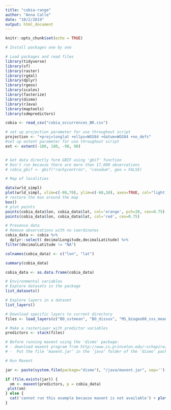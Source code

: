 ```yaml
---
title: "cobia-range"
author: "Anna Calle"
date: "10/2/2019"
output: html_document
---
```


```r
knitr::opts_chunk$set(echo = TRUE)
```

```r
# Install packages one by one
```


```r
# Load packages and read files
library(tidyverse)
library(sf)
library(raster)
library(rgdal)
library(dplyr)
library(rgeos)
library(scales)
library(fasterize)
library(dismo)
library(rJava)
library(maptools)
library(sdmpredictors) 

cobia <- read_csv("cobia_occurrences_BR.csv")


```



```r
# set up projection parameter for use throughout script
projection <- "+proj=longlat +ellps=WGS84 +datum=WGS84 +no_defs"
#set up extent parameter for use throughout script
ext <- extent(-180, 180, -90, 90)
```

```r

```



```r
# Get data directly form GBIF using 'gbif' function
# Don't run because there are more than 17,000 observations
# cobia_gbif <- gbif("rachycentron", "canadum", geo = FALSE)
```

```r
# Map of localities

data(wrld_simpl)
plot(wrld_simpl, xlim=c(-80,70), ylim=c(-60,10), axes=TRUE, col="light yellow")
# restore the box around the map
box()
# plot points
points(cobia_data$lon, cobia_data$lat, col='orange', pch=20, cex=0.75) > # plot points again to add a border, for better visibility
points(cobia_data$lon, cobia_data$lat, col='red', cex=0.75)
```

```r
# Presence data
# Remove observations with no coordinates
cobia_data <- cobia %>% 
  dplyr::select( decimalLongitude,decimalLatitude) %>% 
filter(decimalLatitude != "NA")

colnames(cobia_data) <- c("lon", "lat")

summary(cobia_data)

cobia_data <- as.data.frame(cobia_data)
```


```r
# Environmental variables 
# Explore datasets in the package 
list_datasets() 

# Explore layers in a dataset 
list_layers() 

# Download specific layers to current directory
files <- load_layers(c("BO_sstmean", "BO_dissox", "MS_biogeo08_sss_mean_5m")) 

# Make a rasterLayer with predictor variables
predictors <- stack(files)

```
```r

# Before running maxent using the 'dismo' package:
# - download maxent program from http://www.cs.princeton.edu/~schapire/maxent/
# -  Put the file ’maxent.jar’ in the ’java’ folder of the ’dismo’ package. That is the folder returned by system.file("java", package="dismo")

```




```r
# Run Maxent

jar <- paste(system.file(package="dismo"), "/java/maxent.jar", sep='')

if (file.exists(jar)) {
  xm <- maxent(predictors, p = cobia_data)
 plot(xm)
} else {
  cat('cannot run this example because maxent is not available') + plot(1)
}

```


